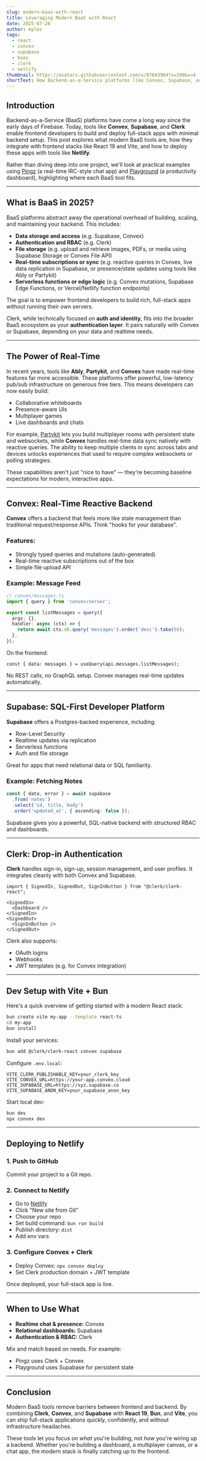 ```yaml
---
slug: modern-baas-with-react
title: Leveraging Modern BaaS with React
date: 2025-07-28
author: myles
tags:
  - react
  - convex
  - supabase
  - baas
  - clerk
  - netlify
thumbnail: https://avatars.githubusercontent.com/u/87643984?s=200&v=4
shortText: How Backend-as-a-Service platforms like Convex, Supabase, and Clerk enable frontend developers to ship full-stack experiences faster.
---
```


## Introduction

Backend-as-a-Service (BaaS) platforms have come a long way since the early days of Firebase. Today, tools like **Convex**, **Supabase**, and **Clerk** enable frontend developers to build and deploy full-stack apps with minimal backend setup. This post explores what modern BaaS tools are, how they integrate with frontend stacks like React 19 and Vite, and how to deploy these apps with tools like **Netlify**.

Rather than diving deep into one project, we'll look at practical examples using [Pingz](https://pingz.netlify.app) (a real-time IRC-style chat app) and [Playground](https://myles-playground.netlify.app) (a productivity dashboard), highlighting where each BaaS tool fits.

---

## What is BaaS in 2025?

BaaS platforms abstract away the operational overhead of building, scaling, and maintaining your backend. This includes:

- **Data storage and access** (e.g. Supabase, Convex)
- **Authentication and RBAC** (e.g. Clerk)
- **File storage** (e.g. upload and retrieve images, PDFs, or media using Supabase Storage or Convex File API)
- **Real-time subscriptions or sync** (e.g. reactive queries in Convex, live data replication in Supabase, or presence/state updates using tools like Ably or Partykit)
- **Serverless functions or edge logic** (e.g. Convex mutations, Supabase Edge Functions, or Vercel/Netlify function endpoints)

The goal is to empower frontend developers to build rich, full-stack apps without running their own servers.

Clerk, while technically focused on **auth and identity**, fits into the broader BaaS ecosystem as your **authentication layer**. It pairs naturally with Convex or Supabase, depending on your data and realtime needs.

---

## The Power of Real-Time

In recent years, tools like **Ably**, **Partykit**, and **Convex** have made real-time features far more accessible. These platforms offer powerful, low-latency pub/sub infrastructure on generous free tiers. This means developers can now easily build:

- Collaborative whiteboards
- Presence-aware UIs
- Multiplayer games
- Live dashboards and chats

For example, [Partykit](https://partykit.io) lets you build multiplayer rooms with persistent state and websockets, while **Convex** handles real-time data sync natively with reactive queries. The ability to keep multiple clients in sync across tabs and devices unlocks experiences that used to require complex websockets or polling strategies.

These capabilities aren't just "nice to have" — they're becoming baseline expectations for modern, interactive apps.

---

## Convex: Real-Time Reactive Backend

**Convex** offers a backend that feels more like state management than traditional request/response APIs. Think "hooks for your database".

### Features:

- Strongly typed queries and mutations (auto-generated)
- Real-time reactive subscriptions out of the box
- Simple file upload API

### Example: Message Feed

```ts
// convex/messages.ts
import { query } from 'convex/server';

export const listMessages = query({
  args: {},
  handler: async (ctx) => {
    return await ctx.db.query('messages').order('desc').take(50);
  },
});
```

On the frontend:

```tsx
const { data: messages } = useQuery(api.messages.listMessages);
```

No REST calls, no GraphQL setup. Convex manages real-time updates automatically.

---

## Supabase: SQL-First Developer Platform

**Supabase** offers a Postgres-backed experience, including:

- Row-Level Security
- Realtime updates via replication
- Serverless functions
- Auth and file storage

Great for apps that need relational data or SQL familiarity.

### Example: Fetching Notes

```ts
const { data, error } = await supabase
  .from('notes')
  .select('id, title, body')
  .order('updated_at', { ascending: false });
```

Supabase gives you a powerful, SQL-native backend with structured RBAC and dashboards.

---

## Clerk: Drop-in Authentication

**Clerk** handles sign-in, sign-up, session management, and user profiles. It integrates cleanly with both Convex and Supabase.

```tsx
import { SignedIn, SignedOut, SignInButton } from "@clerk/clerk-react";

<SignedIn>
  <Dashboard />
</SignedIn>
<SignedOut>
  <SignInButton />
</SignedOut>
```

Clerk also supports:

- OAuth logins
- Webhooks
- JWT templates (e.g. for Convex integration)

---

## Dev Setup with Vite + Bun

Here's a quick overview of getting started with a modern React stack:

```bash
bun create vite my-app --template react-ts
cd my-app
bun install
```

Install your services:

```bash
bun add @clerk/clerk-react convex supabase
```

Configure `.env.local`:

```env
VITE_CLERK_PUBLISHABLE_KEY=your_clerk_key
VITE_CONVEX_URL=https://your-app.convex.cloud
VITE_SUPABASE_URL=https://xyz.supabase.co
VITE_SUPABASE_ANON_KEY=your_supabase_anon_key
```

Start local dev:

```bash
bun dev
npx convex dev
```

---

## Deploying to Netlify

### 1. Push to GitHub

Commit your project to a Git repo.

### 2. Connect to Netlify

- Go to [Netlify](https://app.netlify.com/)
- Click "New site from Git"
- Choose your repo
- Set build command: `bun run build`
- Publish directory: `dist`
- Add env vars

### 3. Configure Convex + Clerk

- Deploy Convex: `npx convex deploy`
- Set Clerk production domain + JWT template

Once deployed, your full-stack app is live.

---

## When to Use What

- **Realtime chat & presence:** Convex
- **Relational dashboards:** Supabase
- **Authentication & RBAC:** Clerk

Mix and match based on needs. For example:

- Pingz uses Clerk + Convex
- Playground uses Supabase for persistent state

---

## Conclusion

Modern BaaS tools remove barriers between frontend and backend. By combining **Clerk**, **Convex**, and **Supabase** with **React 19**, **Bun**, and **Vite**, you can ship full-stack applications quickly, confidently, and without infrastructure headaches.

These tools let you focus on _what_ you're building, not _how_ you're wiring up a backend. Whether you're building a dashboard, a multiplayer canvas, or a chat app, the modern stack is finally catching up to the frontend.
